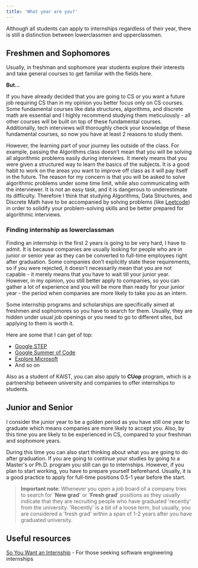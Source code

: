 ```yaml
---
title: 'What year are you?'
---
```


Although all students can apply to internships regardless of their year, there is still a distinction between lowerclassmen and upperclassmen. 

## Freshmen and Sophomores

Usually, in freshman and sophomore year students explore their interests and take general courses to get familiar with the fields here. 

**But…**

If you have already decided that you are going to CS or you want a future job requiring CS than in my opinion you better focus only on CS courses. Some fundamental courses like data structures, algorithms, and discrete math are essential and I highly recommend studying them meticulously - all other courses will be built on top of these fundamental courses. Additionally, tech interviews will thoroughly check your knowledge of these fundamental courses, so now you have at least 2 reasons to study them.

However, the learning part of your journey lies outside of the class. For example, passing the Algorithms class doesn’t mean that you will be solving all algorithmic problems easily during interviews. It merely means that you were given a structured way to learn the basics of the subjects. It is a good habit to work on the areas you want to improve off class as it will pay itself in the future. The reason for my concern is that you will be asked to solve algorithmic problems under some time limit, while also communicating with the interviewer. It is not an easy task, and it is dangerous to underestimate its difficulty. Therefore I think that studying Algorithms, Data Structures, and Discrete Math have to be accompanied by solving problems (like [Leetcode](https://leetcode.com/)) in order to solidify your problem-solving skills and be better prepared for algorithmic interviews. 

### Finding internship as lowerclassman

Finding an internship in the first 2 years is going to be very hard, I have to admit. It is because companies are usually looking for people who are in junior or senior year as they can be converted to full-time employees right after graduation. Some companies don’t explicitly state these requirements, so if you were rejected, it doesn't necessarily mean that you are not capable - it merely means that you have to wait till your junior year. However, in my opinion, you still better apply to companies, so you can gather a lot of experience and you will be more than ready for your junior year - the period when companies are more likely to take you as an intern.

Some internship programs and scholarships are specifically aimed at freshmen and sophomores so you have to search for them. Usually, they are hidden under usual job openings or you need to go to different sites, but applying to them is worth it. 

Here are some that I can get of top:

- [Google STEP](https://buildyourfuture.withgoogle.com/programs/step/)
- [Google Summer of Code](https://summerofcode.withgoogle.com/)
- [Explore Microsoft](https://careers.microsoft.com/us/en/job/650947/Internship-Opportunities-for-Students-Explore-Microsoft-Internship)
- And so on

Also as a student of KAIST, you can also apply to **CUop** program, which is a partnership between university and companies to offer internships to students.

## Junior and Senior

I consider the junior year to be a golden period as you have still one year to graduate which means companies are more likely to accept you. Also, by this time you are likely to be experienced in CS, compared to your freshman and sophomore years. 

During this time you can also start thinking about what you are going to do after graduation. If you are going to continue your studies by going to a Master's or Ph.D. program you still can go to internships. However, if you plan to start working, you have to prepare yourself beforehand. Usually, it is a good practice to apply for full-time positions 0.5-1 year before the start. 

> **Important note**: Whenever you open a job board of a company tries to search for '**New grad**' or '**Fresh grad**' positions as they usually indicate that they are recruiting people who have graduated 'recently' from the university. 'Recently' is a bit of a loose term, but usually, you are considered a 'fresh grad' within a span of 1-2 years after you have graduated university.

## Useful resources

[So You Want an Internship](https://github.com/codebytere/so-you-want-an-internship) - For those seeking software engineering internships
